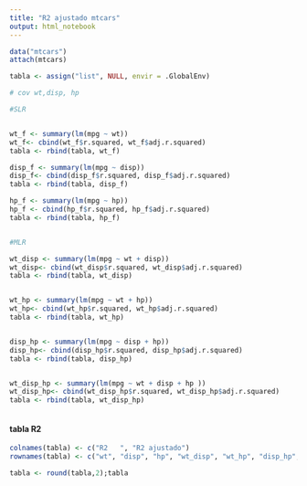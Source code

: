 ```yaml
---
title: "R2 ajustado mtcars"
output: html_notebook
---
```


```r

data("mtcars")
attach(mtcars)

```

```r
tabla <- assign("list", NULL, envir = .GlobalEnv)

# cov wt,disp, hp

#SLR


wt_f <- summary(lm(mpg ~ wt))
wt_f<- cbind(wt_f$r.squared, wt_f$adj.r.squared)
tabla <- rbind(tabla, wt_f)

disp_f <- summary(lm(mpg ~ disp))
disp_f<- cbind(disp_f$r.squared, disp_f$adj.r.squared)
tabla <- rbind(tabla, disp_f)

hp_f <- summary(lm(mpg ~ hp))
hp_f <- cbind(hp_f$r.squared, hp_f$adj.r.squared)
tabla <- rbind(tabla, hp_f)


#MLR

wt_disp <- summary(lm(mpg ~ wt + disp))
wt_disp<- cbind(wt_disp$r.squared, wt_disp$adj.r.squared)
tabla <- rbind(tabla, wt_disp)


wt_hp <- summary(lm(mpg ~ wt + hp))
wt_hp<- cbind(wt_hp$r.squared, wt_hp$adj.r.squared)
tabla <- rbind(tabla, wt_hp)


disp_hp <- summary(lm(mpg ~ disp + hp))
disp_hp<- cbind(disp_hp$r.squared, disp_hp$adj.r.squared)
tabla <- rbind(tabla, disp_hp)


wt_disp_hp <- summary(lm(mpg ~ wt + disp + hp ))
wt_disp_hp<- cbind(wt_disp_hp$r.squared, wt_disp_hp$adj.r.squared)
tabla <- rbind(tabla, wt_disp_hp)



```

#### tabla R2

```r

colnames(tabla) <- c("R2   ", "R2 ajustado")
rownames(tabla) <- c("wt", "disp", "hp", "wt_disp", "wt_hp", "disp_hp", "wt_disp_hp")

tabla <- round(tabla,2);tabla

```

